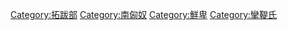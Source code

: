 [[Category:拓跋部|Category:拓跋部]]
[[Category:南匈奴|Category:南匈奴]]
[[Category:鮮卑|Category:鮮卑]]
[[Category:攣鞮氏|Category:攣鞮氏]]